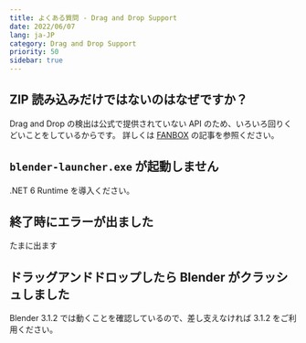 ```yaml
---
title: よくある質問 - Drag and Drop Support
date: 2022/06/07
lang: ja-JP
category: Drag and Drop Support
priority: 50
sidebar: true
---
```


## ZIP 読み込みだけではないのはなぜですか？

Drag and Drop の検出は公式で提供されていない API のため、いろいろ回りくどいことをしているからです。
詳しくは [FANBOX](https://natsuneko.fanbox.cc) の記事を参照ください。

## `blender-launcher.exe` が起動しません

.NET 6 Runtime を導入ください。

## 終了時にエラーが出ました

たまに出ます

## ドラッグアンドドロップしたら Blender がクラッシュしました

Blender 3.1.2 では動くことを確認しているので、差し支えなければ 3.1.2 をご利用ください。

